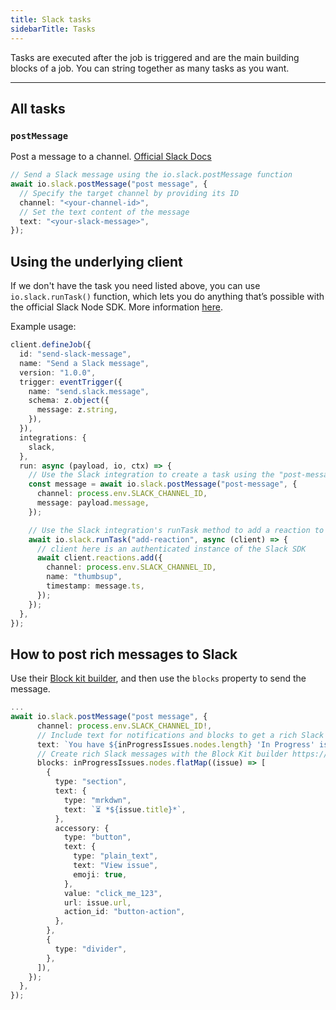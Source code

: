```yaml
---
title: Slack tasks
sidebarTitle: Tasks
---
```


<Snippet file="v2-deprecation-warning.mdx" />

Tasks are executed after the job is triggered and are the main building blocks of a job. You can string together as many tasks as you want.

---

## All tasks

### `postMessage`

Post a message to a channel. [Official Slack Docs](https://api.slack.com/methods/chat.postMessage)

```ts example.ts
// Send a Slack message using the io.slack.postMessage function
await io.slack.postMessage("post message", {
  // Specify the target channel by providing its ID
  channel: "<your-channel-id>",
  // Set the text content of the message
  text: "<your-slack-message>",
});
```

## Using the underlying client

If we don't have the task you need listed above, you can use `io.slack.runTask()` function, which lets you do anything that’s possible with the official Slack Node SDK. More information [here](/documentation/concepts/tasks#using-io-integration-runtask).

Example usage:

```ts
client.defineJob({
  id: "send-slack-message",
  name: "Send a Slack message",
  version: "1.0.0",
  trigger: eventTrigger({
    name: "send.slack.message",
    schema: z.object({
      message: z.string,
    }),
  }),
  integrations: {
    slack,
  },
  run: async (payload, io, ctx) => {
    // Use the Slack integration to create a task using the "post-message" cacheKey
    const message = await io.slack.postMessage("post-message", {
      channel: process.env.SLACK_CHANNEL_ID,
      message: payload.message,
    });

    // Use the Slack integration's runTask method to add a reaction to the message
    await io.slack.runTask("add-reaction", async (client) => {
      // client here is an authenticated instance of the Slack SDK
      await client.reactions.add({
        channel: process.env.SLACK_CHANNEL_ID,
        name: "thumbsup",
        timestamp: message.ts,
      });
    });
  },
});
```

## How to post rich messages to Slack

Use their [Block kit builder](https://api.slack.com/block-kit), and then use the `blocks` property to send the message.

```ts linearIssuesDailySlackAlert.ts
...
await io.slack.postMessage("post message", {
      channel: process.env.SLACK_CHANNEL_ID!,
      // Include text for notifications and blocks to get a rich Slack message in the channel
      text: `You have ${inProgressIssues.nodes.length} 'In Progress' issues in Linear!`,
      // Create rich Slack messages with the Block Kit builder https://app.slack.com/block-kit-builder/
      blocks: inProgressIssues.nodes.flatMap((issue) => [
        {
          type: "section",
          text: {
            type: "mrkdwn",
            text: `⏳ *${issue.title}*`,
          },
          accessory: {
            type: "button",
            text: {
              type: "plain_text",
              text: "View issue",
              emoji: true,
            },
            value: "click_me_123",
            url: issue.url,
            action_id: "button-action",
          },
        },
        {
          type: "divider",
        },
      ]),
    });
  },
});
```
